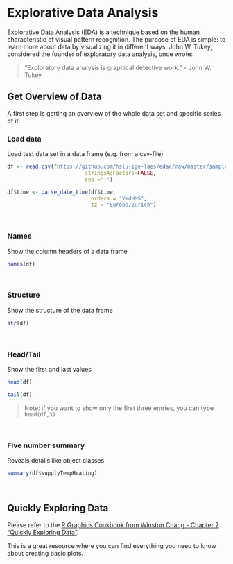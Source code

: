# Explorative Data Analysis
Explorative Data Analysis (EDA) is a technique based on the human characteristic of visual pattern recognition. The purpose of EDA is simple: to learn more about data by visualizing it in different ways. John W. Tukey, considered the founder of exploratory data analysis, once wrote: 

> “Exploratory data analysis is graphical detective work.” - John W. Tukey

## Get Overview of Data
A first step is getting an overview of the whole data set and specific series of it.

### Load data
Load test data set in a data frame (e.g. from a csv-file)

```r
df <- read.csv("https://github.com/hslu-ige-laes/edar/raw/master/sampleData/centralHeating.csv",
                         stringsAsFactors=FALSE,
                         sep =";")

df$time <- parse_date_time(df$time,
                           orders = "YmdHMS",
                           tz = "Europe/Zurich")
```

<br>

### Names
Show the column headers of a data frame

```r
names(df)
```

<br>

### Structure
Show the structure of the data frame

```r
str(df)
```

<br>

### Head/Tail
Show the first and last values

```r
head(df)
```

```r
tail(df)
```

> Note: if you want to show only the first three entries, you can type `head(df,3)`

<br>

### Five number summary

Reveals details like object classes

```r
summary(df$supplyTempHeating)
```

<br>

## Quickly Exploring Data
Please refer to the <a href="https://r-graphics.org/chapter-quick" target="_blank">R Graphics Cookbook from Winston Chang - Chapter 2 "Quickly Exploring Data"</a>.

This is a great resource where you can find everything you need to know about creating basic plots.
